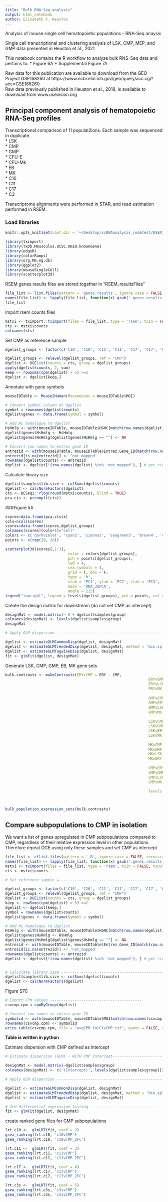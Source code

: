 ```yaml
---
title: "Bulk RNA-Seq analysis"
output: html_notebook
author: Elisabeth F. Heuston
---
```


Analysis of mouse single cell hematopoietic populations - RNA-Seq anaysis

Single cell transcriptional and clustering analysis of LSK, CMP, MEP, and GMP data presented in Heuston et al., 2021  

This notebook contains the R workflow to analyze bulk RNS-Seq data and pertains to:
* Figure 6A
* Supplemental Figure 7A

Raw data for this publication are available to download from the GEO Project GSE168260 at https://www.ncbi.nlm.nih.gov/geo/query/acc.cgi?acc=GSE168260  
Raw data previously published in Heuston et al., 2018, is available to download from www.usevision.org

## Principal component analysis of hematopoietic RNA-Seq profiles

Transcriptional comparison of 11 populat2ions. Each sample was sequenced in duplicate.  
* LSK  
* CMP  
* GMP  
* CFU-E  
* CFU-Mk  
* EB  
* MK  
* C10  
* C11  
* C17  
* C3  

Transcriptome alignments were performed in STAR, and read estimation performed in RSEM. 

### Load libraries

```r
knitr::opts_knit$set(root.dir = '~/Desktop/scRNAanalysis_codetest/RSEM_resultsFiles/')
```


```r
library(tximport)
library(TxDb.Mmusculus.UCSC.mm10.knownGene)
library(edgeR)
library(colorRamps)
library(org.Mm.eg.db)
library(ggplot2)
library(mouseSingleCell)
library(scatterplot3d)
```


RSEM genes.results files are stored together in "RSEM_resultsFiles"

```r
file_list <- list.files(pattern = 'genes.results', ignore.case = FALSE, recursive = FALSE, include.dirs = FALSE)
names(file_list) <- lapply(file_list, function(x) gsub('.genes.results', '', x))
file_list
```


Import rsem counts files 

```r
mstxi <- tximport::tximport(files = file_list, type = 'rsem', txIn = FALSE, txOut = FALSE, geneIdCol = 3)
cts <- mstxi$counts
colnames(cts)
```

Set CMP as reference sample

```r
dgelist_groups <- factor(c('C10', 'C10', 'C11', 'C11', 'C17', 'C17', 'C3s', 'C3s', 'CFUE', 'CFUE', 'CFUMK', 'CFUMK', 'CMP', 'CMP', 'ERY', 'ERY', 'GMP', 'GMP', 'LSK', 'LSK', 'MK', 'MK'))

dgelist_groups <- relevel(dgelist_groups, ref = "CMP")
dgelist <- DGEList(counts = cts, group = dgelist_groups)
apply(dgelist$counts, 2, sum)
keep <- rowSums(cpm(dgelist) > 5) >=2
dgelist <- dgelist[keep,]
```

Annotate with gene symbols
```r


mouseIDTable <- Mouse2Human(MouseGenes = mouseIDTable$MGI)

# Convert symbol column ot dgelist
symbol = rownames(dgelist$counts)
dgelist$genes <- data.frame(Symbol = symbol)

# Add Hs homologue to dgelist
HsHmlg <- with(mouseIDTable, mouseIDTable$HGNC[match(row.names(dgelist), mouseIDTable$MGI)])
dgelist$genes$HsHmlg <- HsHmlg
dgelist$genes$HsHmlg[dgelist$genes$HsHmlg == ""] <- NA

# Convert row names to entrez gene ID
entrezid <- with(mouseIDTable, mouseIDTable$Entrez.Gene_ID[match(row.names(dgelist), mouseIDTable$MGI)])
entrezid[is.na(entrezid)] <- 'not_mapped'
rownames(dgelist$counts) <- entrezid
dgelist <- dgelist[!(row.names(dgelist) %in% 'not_mapped'), ] # get rid of unmapped entrez ids
```

Calculate library size 

```r
dgelist$samples$lib.size <- colSums(dgelist$counts)
dgelist <- calcNormFactors(dgelist)
cts <- DESeq2::rlog(round(mstxi$counts), blind = TRUE)
pca.cts <- prcomp(t(cts))
```
###Figure 5A
```r
scores=data.frame(pca.cts$x)
cols=ncol(scores)
scores=data.frame(scores,dgelist_groups)
colnames(scores)[cols+1]="cell"
colors <- c('darkviolet', 'cyan2', 'sienna1', 'seagreen3', 'brown4', 'violetred2', 'steelblue2', 'red1', 'darkgreen', 'black', 'royalblue')
points <- c(rep(19, 26))

scatterplot3d(scores[,1:3],
							color = colors[dgelist_groups],
							pch = points[dgelist_groups],
							lwd = 4,
							cex.symbols = 4,
							grid = T, box = F,
							type = 'h',
							xlab = 'PC1', ylab = 'PC2', zlab = 'PC3',
							main = 'RNA_3dPCA',
							angle = 215) 
legend("topright", legend = levels(dgelist_groups), pch = points, col = colors, ncol = 1, pt.cex = 0.5, cex = 0.5)

```

Create the design matrix for downstream (do not set CMP as intercept)

```r

designMat <- model.matrix(~ 0 + dgelist$samples$group)
colnames(designMat) <- levels(dgelist$samples$group)
designMat

# Apply GLM dispersion ------------------------------------------------------------

dgelist <- estimateGLMCommonDisp(dgelist, designMat)
dgelist <- estimateGLMTrendedDisp(dgelist, designMat, method = 'bin.spline')
dgelist <- estimateGLMTagwiseDisp(dgelist, designMat)
fit <- glmFit(dgelist, designMat)


```

Generate LSK, CMP, GMP, EB, MK gene sets

```r
bulk.contrasts <- makeContrasts(ERYvCMP = ERY - CMP, 
																ERYvGMP = ERY - GMP, 
																ERYvLSK = ERY - LSK, 
																ERYvMK = ERY - MK,
																
																GMPvCMP = GMP - CMP, 
																GMPvERY = GMP - ERY, 
																GMPvLSK = GMP - LSK, 
																GMPvMK = GMP - MK,
																
																LSKvCMP = LSK - CMP, 
																LSKvGMP = LSK - GMP, 
																LSKvERY = LSK - ERY, 
																LSKvMK = LSK - MK,
																
																MKvCMP = MK - CMP, 
																MKvGMP = MK - GMP, 
																MKvLSK = MK - LSK, 
																MKvERY = MK - ERY,
																
																CMPvERY = CMP - ERY, 
																CMPvGMP = CMP - GMP, 
																CMPvLSK = CMP - LSK, 
																CMPvMK = CMP - MK,
																
																levels = designMat)



bulk_population_expression_sets(bulk.contrasts)
```

## Compare subpopulations to CMP in isolation
We want a list of genes upregulated in CMP subpopulations compared to CMP, regardless of their relative expression level in other populations. Therefore repeat DGE using only these samples and set CMP as intercept
```r
file_list <- c(list.files(pattern = '_R', ignore.case = FALSE, recursive = FALSE, include.dirs = FALSE), list.files(pattern = '^CMP', recursive = FALSE, include.dirs = FALSE))
names(file_list) <- lapply(file_list, function(x) gsub('.genes.results', '', x))
mstxi <- tximport(files = file_list, type = 'rsem', txIn = FALSE, txOut = FALSE, geneIdCol = 3)
cts <- mstxi$counts

# Set reference sample =-----------------------------------------------------------

dgelist_groups <- factor(c('C10', 'C10', 'C11', 'C11', 'C17', 'C17', 'C3s', 'C3s', 'CMP', 'CMP'))
dgelist_groups <- relevel(dgelist_groups, ref = "CMP")
dgelist <- DGEList(counts = cts, group = dgelist_groups)
keep <- rowSums(cpm(dgelist) > 5) >=2
dgelist <- dgelist[keep,]
symbol = rownames(dgelist$counts)
dgelist$genes <- data.frame(Symbol = symbol)

# Add Hs homologue to dgelist
HsHmlg <- with(mouseIDTable, mouseIDTable$HGNC[match(row.names(dgelist), mouseIDTable$MGI)])
dgelist$genes$HsHmlg <- HsHmlg
dgelist$genes$HsHmlg[dgelist$genes$HsHmlg == ""] <- NA
entrezid <- with(mouseIDTable, mouseIDTable$Entrez.Gene_ID[match(row.names(dgelist), mouseIDTable$MGI)])
entrezid[is.na(entrezid)] <- 'not_mapped'
rownames(dgelist$counts) <- entrezid
dgelist <- dgelist[!(row.names(dgelist) %in% 'not_mapped'), ] # get rid of unmapped entrez ids


# Calculate library size --------------------------------------------------
dgelist$samples$lib.size <- colSums(dgelist$counts)
dgelist <- calcNormFactors(dgelist)
```

Figure S7C

```r
# Export CPM values -----------------------------------------
csvcmp.cpm <-cpmByGroup(dgelist)

# Convert row names to entrez gene ID
symbolid <- with(mouseIDTable, mouseIDTable$MGI[match(row.names(csvcmp.cpm), mouseIDTable$Entrez.Gene_ID)])
rownames(csvcmp.cpm) <- symbolid
write.table(csvcmp.cpm, file = "avgCPM_forCXvCMP.txt", quote = FALSE, sep = '\t')
```
__Table is written in python__


Estimate dispersion with CMP defined as intercept

```r
# Estimate dispersion (GLM) - WITH CMP Intercept------------------------------------------------------------

designMat <- model.matrix(~dgelist$samples$group)
colnames(designMat) <- c('(Intercept)', levels(dgelist$samples$group)[2:length(levels(dgelist$samples$group))])

# Apply GLM dispersion ------------------------------------------------------------

dgelist <- estimateGLMCommonDisp(dgelist, designMat)
dgelist <- estimateGLMTrendedDisp(dgelist, designMat, method = 'bin.spline')
dgelist <- estimateGLMTagwiseDisp(dgelist, designMat)

# GLM differential expression testing ------------------------------------------------------------
fit <- glmFit(dgelist, designMat)


```
create ranked gene files for CMP subpopulations

```r
lrt.c10 <-  glmLRT(fit, coef = 2)
gsea_ranking(lrt.c10, 'c10vCMP')
gsea_ranking(lrt.c10, 'c10vCMP_2FC')

lrt.c11 <-  glmLRT(fit, coef = 3)
gsea_ranking(lrt.c11, 'c11vCMP')
gsea_ranking(lrt.c11, 'c11vCMP_2FC')

lrt.c17 <-  glmLRT(fit, coef = 4)
gsea_ranking(lrt.c17, 'c17vCMP')
gsea_ranking(lrt.c17, 'c17vCMP_2FC')

lrt.c3s <-  glmLRT(fit, coef = 5)
gsea_ranking(lrt.c3s, 'c3svCMP')
gsea_ranking(lrt.c3s, 'c3svCMP_2FC')
```


